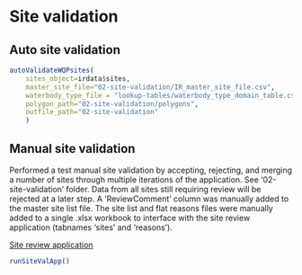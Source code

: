 
# Site validation


## Auto site validation
```r
autoValidateWQPsites(
	sites_object=irdata$sites,
	master_site_file="02-site-validation/IR_master_site_file.csv",
	waterbody_type_file = "lookup-tables/waterbody_type_domain_table.csv",
	polygon_path="02-site-validation/polygons",
	outfile_path="02-site-validation"
	)
```

## Manual site validation
Performed a test manual site validation by accepting, rejecting, and merging a number of sites through multiple iterations of the application. See '02-site-validation' folder. 
Data from all sites still requiring review will be rejected at a later step. A 'ReviewComment' column was manually added to the master site list file. The site list and flat reasons files were 
manually added to a single .xlsx workbook to interface with the site review application (tabnames 'sites' and 'reasons').

[Site review application](https://udwq.shinyapps.io/site-review-demo/)

```r
runSiteValApp()
```



